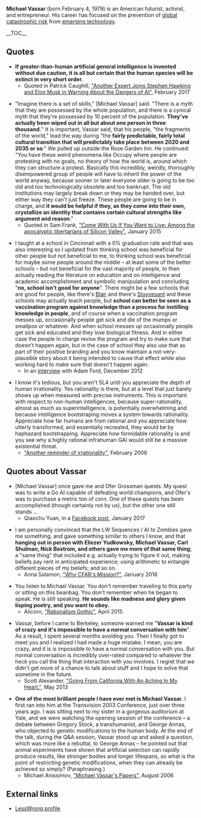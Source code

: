 '''Michael Vassar''' (born February 4, 1979) is an American futurist, activist, and entrepreneur. His career has focused on the prevention of [[wikipedia:Global catastrophic risk|global catastrophic risk]] from [[wikipedia:Emerging technologies|emerging technology]].

__TOC__

==Quotes==

* '''If greater-than-human artificial general intelligence is invented without due caution, it is all but certain that the human species will be extinct in very short order.'''
** Quoted in Patrick Caughill, [https://futurism.com/2-expert-thinks-ai-will-undoubtably-wipe-out-humanity/ "Another Expert Joins Stephen Hawking and Elon Musk in Warning About the Dangers of AI"], February 2017

* "Imagine there is a set of skills," [Michael Vassar] said. "There is a myth that they are possessed by the whole population, and there is a cynical myth that they're possessed by 10 percent of the population. '''They've actually been wiped out in all but about one person in three thousand.'''" It is important, Vassar said, that his people, "the fragments of the world," lead the way during "the '''fairly predictable, fairly total cultural transition that will predictably take place between 2020 and 2035 or so'''." We pulled up outside the Rose Garden Inn. He continued: "You have these weird phenomena like Occupy where people are protesting with no goals, no theory of how the world is, around which they can structure a protest. Basically this incredibly, weirdly, thoroughly disempowered group of people will have to inherit the power of the world anyway, because sooner or later everyone older is going to be too old and too technologically obsolete and too bankrupt. The old institutions may largely break down or they may be handed over, but either way they can't just freeze. These people are going to be in charge, and '''it would be helpful if they, as they come into their own, crystallize an identity that contains certain cultural strengths like argument and reason'''."
** Quoted in Sam Frank, [https://harpers.org/archive/2015/01/come-with-us-if-you-want-to-live/5/ "Come With Us If You Want to Live: Among the apocalyptic libertarians of Silicon Valley"], January 2015

* I taught at a school in Cincinnati with a 0% graduation rate and that was also interesting so I updated from thinking school was beneficial for other people but not beneficial to me, to thinking school was beneficial for maybe some people around the middle&nbsp;&ndash; at least some of the better schools&nbsp;&ndash; but not beneficial for the vast majority of people, to then actually reading the literature on education and on intelligence and academic accomplishment and symbolic manipulation and concluding "'''no, school isn't good for anyone'''". There might be a few schools that are good for people, like there's [[wikipedia:Montgomery Blair High School|Blair]] and there's [[wikipedia:Stuyvesant High School|Stuyvesant]] and these schools may actually teach people, but '''school can better be seen as a vaccination program against knowledge than a process for instilling knowledge in people''', and of course when a vaccination program messes up, occasionally people get sick and die of the mumps or smallpox or whatever. And when school messes up occasionally people get sick and educated and they lose biological fitness. And in either case the people in charge revise the program and try to make sure that doesn't happen again, but in the case of school they also use that as part of their positive branding and you know maintain a not-very-plausible story about it being intended to cause that effect while also working hard to make sure that doesn't happen again.
** In an [https://www.youtube.com/watch?v=6cSG0p-uflA interview] with Adam Ford, December 2012

* I know it's tedious, but you aren't SL4 until you appreciate the depth of human irrationality. Yes rationality is there, but at a level that just barely shows up when measured with precise instruments. This is important with respect to non-human intelligences, because super-rationality, almost as much as superintelligence, is potentially overwhelming and because intelligence bootstraping moves a system towards rationality. Appreciate how far humans are from rational and you appreciate how utterly transformed, and essentially recreated, they would be by haphazard bootstrapping. Appreciate how formidable rationality is and you see why a highly rational infrahuman GAI would still be a massive existential threat.
** [http://sl4.org/archive/0602/14276.html "Another reminder of irrationality"], February 2006

==Quotes about Vassar==

* [Michael Vassar] once gave me and Ofer Grossman quests. My quest was to write a Go AI capable of defeating world champions, and Ofer's was to purchase a metric ton of corn. One of these quests has been accomplished (though certainly not by us), but the other one still stands&nbsp;&hellip;
** Qiaochu Yuan, in a [https://www.facebook.com/qiaochu/posts/10154105311135811 Facebook post], January 2017

* I am personally convinced that the LW Sequences / AI to Zombies gave me something, and gave something similar to others I know, and that '''hanging out in person with Eliezer Yudkowsky, Michael Vassar, Carl Shulman, Nick Bostrom, and others gave me more of that same thing'''; a "same thing" that included e.g. actually trying to figure it out, making beliefs pay rent in anticipated experience; using arithmetic to entangle different pieces of my beliefs; and so on.
** Anna Salamon, [http://lesswrong.com/lw/n4e/why_cfars_mission/ "Why CFAR's Mission?"], January 2016

* You listen to Michael Vassar. You don't remember traveling to this party or sitting on this beanbag. You don't remember when he began to speak. He is still speaking. '''He sounds like madness and glory given lisping poetry, and you want to obey.'''
** Alicorn, [http://luminousalicorn.tumblr.com/post/115832211805/rationalism-gothic "Rationalism Gothic"], April 2015

* Vassar, before I came to Berkeley, someone warned me "'''Vassar is kind of crazy and it's impossible to have a normal conversation with him'''". As a result, I spent several months avoiding you. Then I finally got to meet you and I realized I had made a huge mistake. I mean, you are crazy, and it is is impossible to have a normal conversation with you. But normal conversation is incredibly over-rated compared to whatever the heck you call the thing that interaction with you involves. I regret that we didn't get more of a chance to talk about stuff and I hope to solve that sometime in the future.
** Scott Alexander, [http://slatestarcodex.com/2013/05/24/going-from-california-with-an-aching-in-my-heart/ "Going From California With An Aching In My Heart."], May 2013

* '''One of the most brilliant people I have ever met is Michael Vassar.''' I first ran into him at the Transvision 2003 Conference, just over three years ago. I was sitting next to my sister in a gorgeous auditorium at Yale, and we were watching the opening session of the conference&nbsp;&ndash; a debate between Gregory Stock, a transhumanist, and George Annas, who objected to genetic modifications to the human body. At the end of the talk, during the Q&A session, Vassar stood up and asked a question, which was more like a rebuttal, to George Annas&nbsp;&ndash; he pointed out that animal experiments have shown that artificial selection can rapidly produce results, like stronger bodies and longer lifespans, so what is the point of restricting genetic modifications, when they can already be achieved so simply? (Paraphrasing.)
** Michael Anissimov, [https://web.archive.org/web/20090119095012/http://acceleratingfuture.com/michael/blog/2006/08/michael-vassars-papers/ "Michael Vassar's Papers"], August 2006

==External links==

* [http://lesswrong.com/user/MichaelVassar/overview/ LessWrong profile]

{{Wikipedia}}

{{DEFAULTSORT:Vassar, Michael}}

